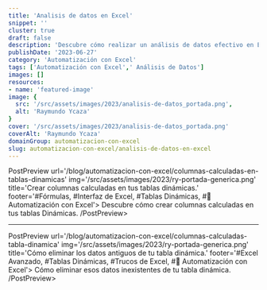 ```yaml
---
title: 'Analisis de datos en Excel'
snippet: ''
cluster: true
draft: false 
description: 'Descubre cómo realizar un análisis de datos efectivo en Excel. Aprende las mejores prácticas para automatizar y sacar el máximo provecho de tus datos.'
publishDate: '2023-06-27'
category: 'Automatización con Excel'
tags: ['Automatización con Excel',' Análisis de Datos']
images: []
resources: 
- name: 'featured-image'
image: {
  src: '/src/assets/images/2023/analisis-de-datos_portada.png',
  alt: 'Raymundo Ycaza'
}
cover: '/src/assets/images/2023/analisis-de-datos_portada.png'
coverAlt: 'Raymundo Ycaza'
domainGroup: automatizacion-con-excel
slug: automatizacion-con-excel/analisis-de-datos-en-excel
---
```



PostPreview
    url='/blog/automatizacion-con-excel/columnas-calculadas-en-tablas-dinamicas'
    img='/src/assets/images/2023/ry-portada-generica.png'
    title='Crear columnas calculadas en tus tablas dinámicas.'
    footer='#Fórmulas, #Interfaz de Excel, #Tablas Dinámicas, #🤖 Automatización con Excel'>
Descubre cómo crear columnas calculadas en tus tablas Dinámicas.
/PostPreview>


---

PostPreview
    url='/blog/automatizacion-con-excel/columnas-calculadas-tabla-dinamica'
    img='/src/assets/images/2023/ry-portada-generica.png'
    title='Cómo eliminar los datos antiguos de tu tabla dinámica.'
    footer='#Excel Avanzado, #Tablas Dinámicas, #Trucos de Excel, #🤖 Automatización con Excel'>
Cómo eliminar esos datos inexistentes de tu tabla dinámica.
/PostPreview>


